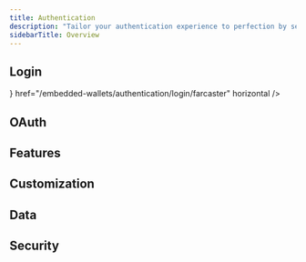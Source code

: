 ```yaml
---
title: Authentication
description: "Tailor your authentication experience to perfection by selecting from a diverse array of passwordless login options, ensuring an ideal fit for your audience. All users are provisioned with a non-custodial wallet on signup, **enabling one-click web3 onboarding experiences**."
sidebarTitle: Overview
---
```


## Login

<CardGroup cols={3}>
  <Card
    title="Email OTP"
    icon="envelope"
    href="/embedded-wallets/authentication/login/email-otp"
    horizontal
  />
  <Card
    title="SMS"
    icon="comment-dots"
    href="/embedded-wallets/authentication/login/sms"
    horizontal
  />
  <Card
    title="Farcaster"
    icon={<svg xmlns="http://www.w3.org/2000/svg" width={24} height={24} fill="none"><path fill="#fff" fillRule="evenodd" d="M.45 2.156C0 3.023 0 4.162 0 6.44v11.12c0 2.278 0 3.417.45 4.284a4 4 0 0 0 1.706 1.706c.867.45 2.006.45 4.284.45h11.12c2.278 0 3.417 0 4.284-.45a4 4 0 0 0 1.706-1.706c.45-.867.45-2.006.45-4.284V6.44c0-2.278 0-3.417-.45-4.284A4 4 0 0 0 21.844.45C20.977 0 19.838 0 17.56 0H6.44C4.162 0 3.023 0 2.156.45A4 4 0 0 0 .45 2.156Zm5.737 1.577h11.626V6.08h3.307l-.693 2.347h-.587v9.493c.295 0 .533.239.533.533v.64h.107c.295 0 .533.24.533.534v.64H15.04v-.64c0-.295.239-.534.533-.534h.107v-.64c0-.258.183-.473.427-.522v-5.238h-.017a4.107 4.107 0 0 0-8.18 0h-.017v5.227H8c.295 0 .533.239.533.533v.64h.107c.295 0 .533.24.533.534v.64H3.2v-.64c0-.295.239-.534.533-.534h.107v-.64c0-.294.239-.533.533-.533V8.427h-.586L3.093 6.08h3.094V3.733Z" clipRule="evenodd" /></svg>}
    href="/embedded-wallets/authentication/login/farcaster"
    horizontal
  />
</CardGroup>

## OAuth

<CardGroup cols={3}>
  <Card
    title="Getting Started With OAuth"
    icon="users"
    href="/embedded-wallets/authentication/login/oauth/oauth-implementation"
    horizontal
  />
  <Card
    title="Google"
    icon="google"
    href="/embedded-wallets/authentication/login/oauth/social-providers/google"
    horizontal
  />
  <Card
    title="Facebook"
    icon="facebook"
    href="/embedded-wallets/authentication/login/oauth/social-providers/facebook"
    horizontal
  />
  <Card
    title="Twitter"
    icon="twitter"
    href="/embedded-wallets/authentication/login/oauth/social-providers/twitter"
    horizontal
  />
  <Card
    title="Apple"
    icon="apple"
    href="/embedded-wallets/authentication/login/oauth/social-providers/apple"
    horizontal
  />
  <Card
    title="Discord"
    icon="discord"
    href="/embedded-wallets/authentication/login/oauth/social-providers/discord"
    horizontal
  />
  <Card
    title="GitHub"
    icon="github"
    href="/embedded-wallets/authentication/login/oauth/social-providers/github"
    horizontal
  />
  <Card
    title="LinkedIn"
    icon="linkedin"
    href="/embedded-wallets/authentication/login/oauth/social-providers/linkedin"
    horizontal
  />
  <Card
    title="Bitbucket"
    icon="bitbucket"
    href="/embedded-wallets/authentication/login/oauth/social-providers/bitbucket"
    horizontal
  />
  <Card
    title="Twitch"
    icon="twitch"
    href="/embedded-wallets/authentication/login/oauth/social-providers/twitch"
    horizontal
  />
  <Card
    title="Microsoft"
    icon="microsoft"
    href="/embedded-wallets/authentication/login/oauth/social-providers/microsoft"
    horizontal
  />
  <Card
    title="GitLab"
    icon="gitlab"
    href="/embedded-wallets/authentication/login/oauth/social-providers/gitlab"
    horizontal
  />
  <Card
    title="Telegram"
    icon="telegram"
    href="/embedded-wallets/authentication/login/oauth/social-providers/telegram"
    horizontal
  />
</CardGroup>

## Features

<CardGroup cols={3}>
  <Card
    title="MFA"
    icon="shield-halved"
    href="/embedded-wallets/authentication/features/mfa"
    horizontal
  />
  <Card
    title="Account Recovery"
    icon="key"
    href="/embedded-wallets/authentication/features/account-recovery"
    horizontal
  />
  <Card
    title="Decentralized ID"
    icon="id-card"
    href="/embedded-wallets/authentication/features/decentralized-id"
    horizontal
  />
</CardGroup>

## Customization

<CardGroup cols={3}>
  <Card
    title="Login UI"
    icon="palette"
    href="/embedded-wallets/authentication/customization/login-ui"
    horizontal
  />
  <Card
    title="Localization"
    icon="language"
    href="/embedded-wallets/authentication/customization/localization"
    horizontal
  />
  <Card
    title="Custom Email Provider"
    icon="envelope"
    href="/embedded-wallets/authentication/customization/custom-smtp"
    horizontal
  />
  <Card
    title="Custom Email Template"
    icon="file-code"
    href="/embedded-wallets/authentication/customization/custom-email-template"
    horizontal
  />
  <Card
    title="Custom Twilio Configuration"
    icon="phone"
    href="/embedded-wallets/authentication/customization/custom-twilio-configuration"
    horizontal
  />
</CardGroup>

## Data

<CardGroup cols={3}>
  <Card
    title="Data Export"
    icon="file-export"
    href="/embedded-wallets/authentication/data/data-export"
    horizontal
  />
  <Card
    title="Email Logs"
    icon="envelope"
    href="/embedded-wallets/authentication/data/email-logs"
    horizontal
  />
  <Card
    title="GDPR Deletion Request"
    icon="user-slash"
    href="/embedded-wallets/authentication/data/deletion-request"
    horizontal
  />
</CardGroup>

## Security

<CardGroup cols={3}>
  <Card
    title="Access Control"
    icon="lock"
    href="/embedded-wallets/authentication/security/access-control"
    horizontal
  />
  <Card
    title="Domain Allowlist"
    icon="globe"
    href="/embedded-wallets/authentication/security/allowlists/domain-allowlist"
    horizontal
  />
  <Card
    title="Redirect Allowlist"
    icon="arrow-right"
    href="/embedded-wallets/authentication/security/allowlists/redirect-allowlist"
    horizontal
  />
  <Card
    title="Mobile Access Allow Listing"
    icon="mobile"
    href="/embedded-wallets/authentication/security/allowlists/mobile-access-allow-listing"
    horizontal
  />
  <Card
    title="Device Registration"
    icon="laptop"
    href="/embedded-wallets/authentication/security/device-registration"
    horizontal
  />
  <Card
    title="Custom Session Management"
    icon="clock"
    href="/embedded-wallets/authentication/security/session-management"
    horizontal
  />
</CardGroup>
